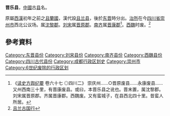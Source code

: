 '''晋乐县'''，[[中國|中國]]古[[县|县]]名。

原屬[[西漢|西漢]]初年之前之[[且蘭國|且蘭國]]，漢代設[[且兰县|且兰县]]，後於[[东晋|东晋]]時分出。[[治所|治所]]在今[[四川省|四川省]][[崇州市|崇州市]]西北公议场。属[[沈黎郡|沈黎郡]]。[[刘宋|刘宋]]属[[晋原郡|晋原郡]]。[[南齐|南齐]]属[[晋康郡_(南齐)|晋康郡]]<ref>《[[读史方舆纪要|读史方舆纪要]] 卷六十七 ◎四川二》 崇庆州......○晋原废县......永康废县......又州西南三十里，有晋康废县。或曰，本晋乐县之讹也。晋末置，属沈黎郡。刘宋属晋原郡。齐属晋康郡。西魏废。又有蛮城子，在县西北四十里。昔蛮人所居。</ref>。[[西魏|西魏]]时废。<ref>[http://www.julanhp.com/html/sw_548_2008-09/193153.html 且兰古国行]{{dead link|date=2018年3月 |bot=InternetArchiveBot |fix-attempted=yes }}</ref>

==參考資料==
<references/>

{{四川行政区划小作品}}
[[Category:东晋县份|Category:东晋县份]]
[[Category:刘宋县份|Category:刘宋县份]]
[[Category:南齐县份|Category:南齐县份]]
[[Category:西魏县份|Category:西魏县份]]
[[Category:四川古代县份|Category:四川古代县份]]
[[Category:成都行政区划史|Category:成都行政区划史]]
[[Category:崇州市|Category:崇州市]]
[[Category:6世纪废除的行政区划|Category:6世纪废除的行政区划]]